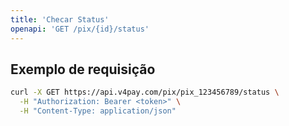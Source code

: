 ```yaml
---
title: 'Checar Status'
openapi: 'GET /pix/{id}/status'
---
```


## Exemplo de requisição

```bash
curl -X GET https://api.v4pay.com/pix/pix_123456789/status \
  -H "Authorization: Bearer <token>" \
  -H "Content-Type: application/json"
```

